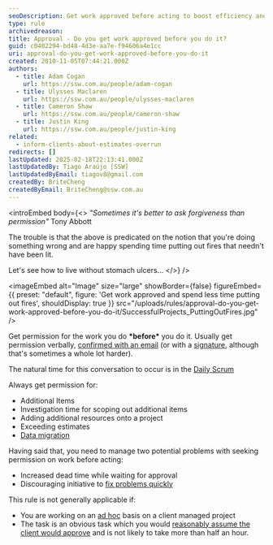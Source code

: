 ```yaml
---
seoDescription: Get work approved before acting to boost efficiency and reduce stress by avoiding potential fires.
type: rule
archivedreason:
title: Approval - Do you get work approved before you do it?
guid: c0402294-bd48-4d3e-aa7e-f94606a4e1cc
uri: approval-do-you-get-work-approved-before-you-do-it
created: 2010-11-05T07:44:21.000Z
authors:
  - title: Adam Cogan
    url: https://ssw.com.au/people/adam-cogan
  - title: Ulysses Maclaren
    url: https://ssw.com.au/people/ulysses-maclaren
  - title: Cameron Shaw
    url: https://ssw.com.au/people/cameron-shaw
  - title: Justin King
    url: https://ssw.com.au/people/justin-king
related:
  - inform-clients-about-estimates-overrun
redirects: []
lastUpdated: 2025-02-18T22:13:41.000Z
lastUpdatedBy: Tiago Araújo [SSW]
lastUpdatedByEmail: tiagov8@gmail.com
createdBy: BriteCheng
createdByEmail: BriteCheng@ssw.com.au
---
```


<introEmbed
  body={<>
_"Sometimes it's better to ask forgiveness than permission"_
Tony Abbott

The trouble is that the above is predicated on the notion that you're doing something wrong and are happy spending time putting out fires that needn't have been lit.

Let's see how to live without stomach ulcers...
  </>}
/>

<imageEmbed
  alt="Image"
  size="large"
  showBorder={false}
  figureEmbed={{
    preset: "default",
    figure: 'Get work approved and spend less time putting out fires',
    shouldDisplay: true
  }}
  src="/uploads/rules/approval-do-you-get-work-approved-before-you-do-it/SuccessfulProjects_PuttingOutFires.jpg"
/>

Get permission for the work you do **\*before\*** you do it. Usually get permission verbally, [confirmed with an email](/dones-do-you-send-yourself-emails) (or with a [signature](/do-you-ask-clients-to-initial-your-work), although that's sometimes a whole lot harder).

The natural time for this conversation to occur is in the [Daily Scrum](/methodology-do-you-do-daily-scrums-%28aka-stand-up-meetings%29)

Always get permission for:

* Additional Items
* Investigation time for scoping out additional items
* Adding additional resources onto a project
* Exceeding estimates
* [Data migration](/do-you-perform-migration-procedures-with-an-approved-release-plan)

Having said that, you need to manage two potential problems with seeking permission on work before acting:

* Increased dead time while waiting for approval
* Discouraging initiative to
  [fix problems quickly](/do-you-fix-problems-quickly)

This rule is not generally applicable if:

* You are working on an
  [ad hoc](/do-you-know-the-difference-between-ad-hoc-work-and-managed-work) basis on a client managed project
* The task is an obvious task which you would
  [reasonably assume the client would approve](/approval-do-you-assume-necessary-tasks-will-get-approval) and is not likely to take more than half an hour.
